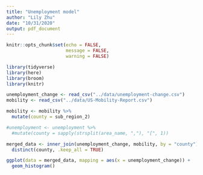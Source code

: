 ```yaml
---
title: "Unemployment model"
author: "Lily Zhu"
date: "10/31/2020"
output: pdf_document
---
```


```r
knitr::opts_chunk$set(echo = FALSE,
                      message = FALSE,
                      warning = FALSE)
```

```r
library(tidyverse)
library(here)
library(broom)
library(knitr)
```

```r
unemployment_change <- read_csv("../data/unemployment-change.csv")
mobility <- read_csv("../data/US-Mobility-Report.csv")

mobility <- mobility %>% 
  mutate(county = sub_region_2)

#unemployment <- unemployment %>% 
  #mutate(county = sapply(strsplit(area_name, ","), "[", 1))

merged_data <- inner_join(unemployment_change, mobility, by = "county") %>% 
  distinct(county, .keep_all = TRUE)
```

```r
ggplot(data = merged_data, mapping = aes(x = unemployment_change)) +
  geom_histogram()
```
